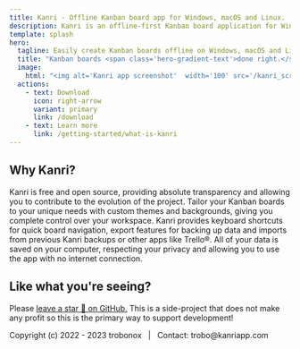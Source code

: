```yaml
---
title: Kanri - Offline Kanban board app for Windows, macOS and Linux.
description: Kanri is an offline-first Kanban board application for Windows, macOS and Linux, built with simplicity and user experience in mind. No internet is required and there are no accounts or tracking - all of the data is saved on your device.
template: splash
hero:
  tagline: Easily create Kanban boards offline on Windows, macOS and Linux. No internet requirement, no tracking and it's 100% free.
  title: "Kanban boards <span class='hero-gradient-text'>done right.</span>"
  image:
    html: "<img alt='Kanri app screenshot'  width='100' src='/kanri_screenshot.webp' />"
  actions:
    - text: Download
      icon: right-arrow
      variant: primary
      link: /download
    - text: Learn more
      link: /getting-started/what-is-kanri
---
```



## Why Kanri?

<CardGrid stagger>
	<Card title="Open source" icon="open-book">
		Kanri is free and open source, providing absolute transparency and allowing you to contribute to the evolution of the project.
	</Card>
	<Card title="Highly customizable" icon="pencil">
		Tailor your Kanban boards to your unique needs with custom themes and backgrounds, giving you complete control over your workspace.
	</Card>
	<Card title="With power users in mind" icon="laptop">
		Kanri provides keyboard shortcuts for quick board navigation, export features for backing up data and imports from previous Kanri backups or other apps like Trello®.
	</Card>
	<Card title="Offline-first" icon="document">
		All of your data is saved on your computer, respecting your privacy and allowing you to use the app with no internet connection.
	</Card>
</CardGrid>

## Like what you're seeing?

<span class="star-text">Please [leave a star 🌟 on GitHub.](https://github.com/trobonox/kanri) This is a side-project that does not make any profit so this is the primary way to support development!</span>

<ScriptComp client:only />

<footer>Copyright (c) 2022 - 2023 trobonox &nbsp; | &nbsp;  Contact: trobo@kanriapp.com</footer>
